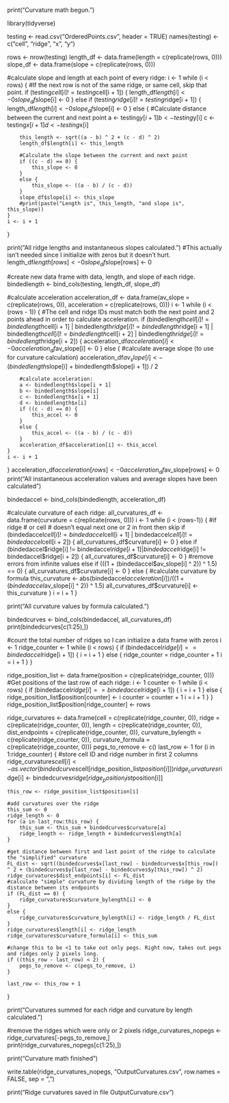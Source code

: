 print("Curvature math begun.")

library(tidyverse)

testing <- read.csv("OrderedPoints.csv", header = TRUE)
names(testing) <- c("cell", "ridge", "x", "y")

rows <- nrow(testing)
length_df <- data.frame(length = c(replicate(rows, 0)))
slope_df <- data.frame(slope = c(replicate(rows, 0)))

#calculate slope and length at each point of every ridge:
i <- 1
while (i < rows) {
    #If the next row is not of the same ridge, or same cell, skip that point.
    if (testing$cell[i] != testing$cell[i + 1]) {
        length_df$length[i] <- 0
        slope_df$slope[i] <- 0
    }
    else if (testing$ridge[i] != testing$ridge[i + 1]) {
        length_df$length[i] <- 0
        slope_df$slope[i] <- 0
    }
    else {
        #Calculate distance between the current and next point
        a <- testing$y[i + 1]
        b <- testing$y[i]
        c <- testing$x[i + 1]
        d <- testing$x[i]

        this_length <- sqrt((a - b) ^ 2 + (c - d) ^ 2)
        length_df$length[i] <- this_length

        #Calculate the slope between the current and next point
        if ((c - d) == 0) {
            this_slope <- 0
        }
        else {
            this_slope <- ((a - b) / (c - d))
        }
        slope_df$slope[i] <- this_slope
        #print(paste("Length is", this_length, "and slope is", this_slope))
    }
    i <- i + 1
}

print("All ridge lengths and instantaneous slopes calculated.")
#This actually isn't needed since I initialize with zeros but it doesn't hurt.
length_df$length[rows] <- 0
slope_df$slope[rows] <- 0

#create new data frame with data, length, and slope of each ridge.
bindedlength <- bind_cols(testing, length_df, slope_df)

#calculate acceleration
acceleration_df <- data.frame(av_slope = c(replicate(rows, 0)), acceleration = c(replicate(rows, 0)))
i <- 1
while (i < (rows - 1)) {
    #The cell and ridge IDs must match both the next point and 2 points ahead in order to calculate acceleration.
    if (bindedlength$cell[i] != bindedlength$cell[i + 1] | bindedlength$ridge[i] != bindedlength$ridge[i + 1] |
        bindedlength$cell[i] != bindedlength$cell[i + 2] | bindedlength$ridge[i] != bindedlength$ridge[i + 2]) {
        acceleration_df$acceleration[i] <- 0
        acceleration_df$av_slope[i] <- 0
    }
    else {
        #calculate average slope (to use for curvature calculation)
        acceleration_df$av_slope[i] <- (bindedlength$slope[i] + bindedlength$slope[i + 1]) / 2

        #calculate acceleration:
        a <- bindedlength$slope[i + 1]
        b <- bindedlength$slope[i]
        c <- bindedlength$x[i + 1]
        d <- bindedlength$x[i]
        if ((c - d) == 0) {
            this_accel <- 0
        }
        else {
            this_accel <- ((a - b) / (c - d))
        }
        acceleration_df$acceleration[i] <- this_accel
    }
    i <- i + 1
}
acceleration_df$acceleration[rows] <- 0
acceleration_df$av_slope[rows] <- 0
print("All instantaneous acceleration values and average slopes have been calculated")

bindedaccel <- bind_cols(bindedlength, acceleration_df)

#calculate curvature of each ridge:
all_curvatures_df <- data.frame(curvature = c(replicate(rows, 0)))
i <- 1
while (i < (rows-1)) {
    #if ridge # or cell # doesn't equal next one or 2 in front then skip
    if (bindedaccel$cell[i] != bindedaccel$cell[i + 1] | bindedaccel$cell[i] != bindedaccel$cell[i + 2]) {
        all_curvatures_df$curvature[i] <- 0
    }
    else if (bindedaccel$ridge[i] != bindedaccel$ridge[i + 1] | bindedaccel$ridge[i] != bindedaccel$ridge[i + 2]) {
        all_curvatures_df$curvature[i] <- 0
    }
    #remove errors from infinite values
    else if (((1 + (bindedaccel$av_slope[i] ^ 2)) ^ 1.5) == 0) {
        all_curvatures_df$curvature[i] <- 0
    }
    else {
        #calculate curvature by formula
        this_curvature <- abs(bindedaccel$acceleration[i]) / ((1 + (bindedaccel$av_slope[i] ^ 2)) ^ 1.5)
        all_curvatures_df$curvature[i] <- this_curvature
    }
    i = i + 1
}

print("All curvature values by formula calculated.")

bindedcurves <- bind_cols(bindedaccel, all_curvatures_df)
print(bindedcurves[c(1:25),])
    
#count the total number of ridges so I can initialize a data frame with zeros
i <- 1
ridge_counter <- 1
while (i < rows) {
    if (bindedaccel$ridge[i] == bindedaccel$ridge[i + 1]) {
        i = i + 1
    }
    else {
        ridge_counter = ridge_counter + 1
        i = i + 1
    }
}


ridge_position_list <- data.frame(position = c(replicate(ridge_counter, 0)))
#Get positions of the last row of each ridge:
i <- 1
counter <- 1
while (i < rows) {
    if (bindedaccel$ridge[i] == bindedaccel$ridge[i + 1]) {
        i = i + 1
    }
    else {
        ridge_position_list$position[counter] <- i
        counter = counter + 1
        i = i + 1
    }
}
ridge_position_list$position[ridge_counter] <- rows

ridge_curvatures <- data.frame(cell = c(replicate(ridge_counter, 0)), ridge = c(replicate(ridge_counter, 0)), length = c(replicate(ridge_counter, 0)), dist_endpoints = c(replicate(ridge_counter, 0)), curvature_bylength = c(replicate(ridge_counter, 0)), curvature_formula = c(replicate(ridge_counter, 0)))
pegs_to_remove <- c()
last_row <- 1
for (i in 1:ridge_counter) {
    #store cell ID and ridge number in first 2 columns
    ridge_curvatures$cell[i] <- as.vector(bindedcurves$cell[ridge_position_list$position[i]])
    ridge_curvatures$ridge[i] <- bindedcurves$ridge[ridge_position_list$position[i]]

    this_row <- ridge_position_list$position[i]

    #add curvatures over the ridge
    this_sum <- 0
    ridge_length <- 0
    for (a in last_row:this_row) {
        this_sum <- this_sum + bindedcurves$curvature[a]
        ridge_length <- ridge_length + bindedcurves$length[a]
    }

    #get distance between first and last point of the ridge to calculate the "simplified" curvature
    FL_dist <- sqrt((bindedcurves$x[last_row] - bindedcurves$x[this_row]) ^ 2 + (bindedcurves$y[last_row] - bindedcurves$y[this_row]) ^ 2)
    ridge_curvatures$dist_endpoints[i] <- FL_dist
    #calculate "simple" curvature by dividing length of the ridge by the distance between its endpoints
    if (FL_dist == 0) {
        ridge_curvatures$curvature_bylength[i] <- 0
    }
    else {
        ridge_curvatures$curvature_bylength[i] <- ridge_length / FL_dist
    }
    ridge_curvatures$length[i] <- ridge_length
    ridge_curvatures$curvature_formula[i] <- this_sum

    #change this to be <1 to take out only pegs. Right now, takes out pegs and ridges only 2 pixels long.
    if ((this_row - last_row) < 2) {
        pegs_to_remove <- c(pegs_to_remove, i)
    }

    last_row <- this_row + 1
}

print("Curvatures summed for each ridge and curvature by length calculated.")

#remove the ridges which were only or 2 pixels
ridge_curvatures_nopegs <- ridge_curvatures[-pegs_to_remove,]
print(ridge_curvatures_nopegs[c(1:25),])

print("Curvature math finished")

write.table(ridge_curvatures_nopegs, "OutputCurvatures.csv", row.names = FALSE, sep = ",")

print("Ridge curvatures saved in file OutputCurvature.csv")
